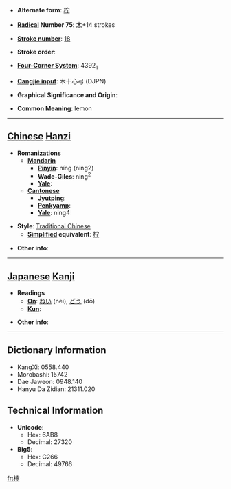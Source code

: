 * '''Alternate form''': [[柠]]

* '''[[Wiktionary:Chinese radical index| Radical]] Number 75''': [[Wiktionary:Chinese radical index 木|木]]+14 strokes

* '''[[Wiktionary:Chinese total strokes index|Stroke number]]''': [[Wiktionary:Chinese total strokes index 18|18]]

* '''Stroke order''': 

* '''[[Wiktionary:Chinese four corner index|Four-Corner System]]''': 4392<sub>1</sub>

* '''[[Wiktionary:Chinese Cangjie index|Cangjie input]]''': 木十心弓 (DJPN)

* '''Graphical Significance and Origin''': 

* '''Common Meaning''': lemon

----

== [[Chinese]] [[Hanzi]] ==

* '''Romanizations'''
** '''[[Mandarin]]'''
*** '''[[Pinyin]]''': níng (ning2)
*** '''[[Wade-Giles]]''': ning<sup>2</sup>
*** '''[[Yale]]''': 
** '''[[Cantonese]]'''
*** '''[[Jyutping]]''':
*** '''[[Penkyamp]]''': 
*** '''[[Yale]]''': ning4

* '''Style''': [[Traditional Chinese]] 
** '''[[Simplified Chinese|Simplified]] equivalent''': [[柠]]

* '''Other info''': 

----

== [[Japanese]] [[Kanji]] ==

* '''Readings'''
** '''[[On]]''': [[ねい]] (nei), [[どう]] (dō)
** '''[[Kun]]''': 

* '''Other info''':  

----

== Dictionary Information ==

* KangXi: 0558.440
* Morobashi: 15742
* Dae Jaweon: 0948.140
* Hanyu Da Zidian: 21311.020

== Technical Information ==

* '''Unicode''':
** Hex: 6AB8
** Decimal: 27320
* '''Big5''':
** Hex: C266
** Decimal: 49766

[[fr:檸]]